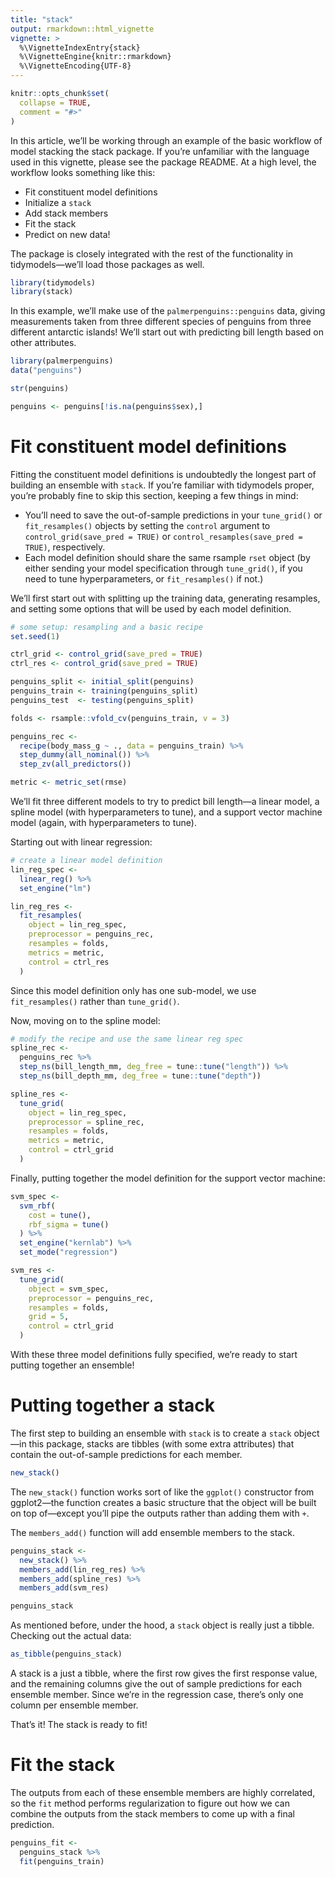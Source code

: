 ```yaml
---
title: "stack"
output: rmarkdown::html_vignette
vignette: >
  %\VignetteIndexEntry{stack}
  %\VignetteEngine{knitr::rmarkdown}
  %\VignetteEncoding{UTF-8}
---
```


```r
knitr::opts_chunk$set(
  collapse = TRUE,
  comment = "#>"
)
```

In this article, we'll be working through an example of the basic workflow of model stacking the stack package. If you're unfamiliar with the language used in this vignette, please see the package README. At a high level, the workflow looks something like this:

* Fit constituent model definitions
* Initialize a `stack`
* Add stack members
* Fit the stack
* Predict on new data!

The package is closely integrated with the rest of the functionality in tidymodels—we'll load those packages as well. 

```r
library(tidymodels)
library(stack)
```

In this example, we'll make use of the `palmerpenguins::penguins` data, giving measurements taken from three different species of penguins from three different antarctic islands! We'll start out with predicting bill length based on other attributes.

```r
library(palmerpenguins)
data("penguins")

str(penguins)

penguins <- penguins[!is.na(penguins$sex),]
```

# Fit constituent model definitions

Fitting the constituent model definitions is undoubtedly the longest part of building an ensemble with `stack`. If you're familiar with tidymodels proper, you're probably fine to skip this section, keeping a few things in mind:

* You'll need to save the out-of-sample predictions in your `tune_grid()` or `fit_resamples()` objects by setting the `control` argument to `control_grid(save_pred = TRUE)` or `control_resamples(save_pred = TRUE)`, respectively.
* Each model definition should share the same rsample `rset` object (by either sending your model specification through `tune_grid()`, if you need to tune hyperparameters, or `fit_resamples()` if not.)

We'll first start out with splitting up the training data, generating resamples, and setting some options that will be used by each model definition.

```r
# some setup: resampling and a basic recipe
set.seed(1)

ctrl_grid <- control_grid(save_pred = TRUE)
ctrl_res <- control_grid(save_pred = TRUE)

penguins_split <- initial_split(penguins)
penguins_train <- training(penguins_split)
penguins_test  <- testing(penguins_split)

folds <- rsample::vfold_cv(penguins_train, v = 3)

penguins_rec <- 
  recipe(body_mass_g ~ ., data = penguins_train) %>%
  step_dummy(all_nominal()) %>%
  step_zv(all_predictors())

metric <- metric_set(rmse)
```

We'll fit three different models to try to predict bill length—a linear model, a spline model (with hyperparameters to tune), and a support vector machine model (again, with hyperparameters to tune).

Starting out with linear regression:

```r
# create a linear model definition
lin_reg_spec <-
  linear_reg() %>%
  set_engine("lm")

lin_reg_res <- 
  fit_resamples(
    object = lin_reg_spec,
    preprocessor = penguins_rec,
    resamples = folds,
    metrics = metric,
    control = ctrl_res
  )
```

Since this model definition only has one sub-model, we use `fit_resamples()` rather than `tune_grid()`.

Now, moving on to the spline model:

```r
# modify the recipe and use the same linear reg spec
spline_rec <- 
  penguins_rec %>%
  step_ns(bill_length_mm, deg_free = tune::tune("length")) %>%
  step_ns(bill_depth_mm, deg_free = tune::tune("depth"))

spline_res <- 
  tune_grid(
    object = lin_reg_spec,
    preprocessor = spline_rec,
    resamples = folds,
    metrics = metric,
    control = ctrl_grid
  )
```

Finally, putting together the model definition for the support vector machine:

```r
svm_spec <- 
  svm_rbf(
    cost = tune(), 
    rbf_sigma = tune()
  ) %>%
  set_engine("kernlab") %>%
  set_mode("regression")

svm_res <- 
  tune_grid(
    object = svm_spec, 
    preprocessor = penguins_rec, 
    resamples = folds, 
    grid = 5,
    control = ctrl_grid
  )
```

With these three model definitions fully specified, we're ready to start putting together an ensemble!

# Putting together a stack

The first step to building an ensemble with `stack` is to create a `stack` object—in this package, stacks are tibbles (with some extra attributes) that contain the out-of-sample predictions for each member.

```r
new_stack()
```

The `new_stack()` function works sort of like the `ggplot()` constructor from ggplot2—the function creates a basic structure that the object will be built on top of—except you'll pipe the outputs rather than adding them with `+`.

The `members_add()` function will add ensemble members to the stack.

```r
penguins_stack <- 
  new_stack() %>%
  members_add(lin_reg_res) %>%
  members_add(spline_res) %>%
  members_add(svm_res)

penguins_stack
```

As mentioned before, under the hood, a `stack` object is really just a tibble. Checking out the actual data:

```r
as_tibble(penguins_stack)
```

A stack is a just a tibble, where the first row gives the first response value, and the remaining columns give the out of sample predictions for each ensemble member. Since we're in the regression case, there's only one column per ensemble member.

That's it! The stack is ready to fit!

# Fit the stack

The outputs from each of these ensemble members are highly correlated, so the `fit` method performs regularization to figure out how we can combine the outputs from the stack members to come up with a final prediction.

```r
penguins_fit <-
  penguins_stack %>%
  fit(penguins_train)

```







